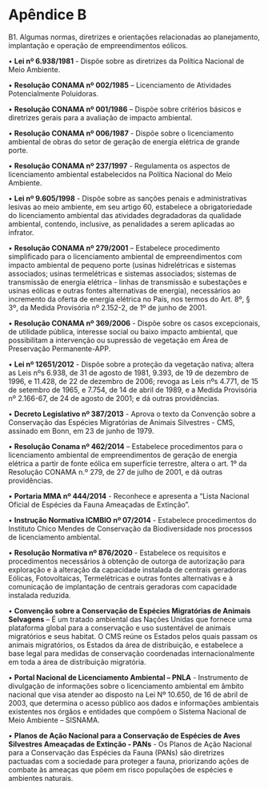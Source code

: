 # Apêndice B {- #apendiceB}


B1. Algumas normas, diretrizes e orientações relacionadas ao planejamento, implantação e operação de empreendimentos eólicos.  


•	**Lei nº 6.938/1981** - Dispõe sobre as diretrizes da Política Nacional de Meio Ambiente.  

•	**Resolução CONAMA nº 002/1985** – Licenciamento de Atividades Potencialmente Poluidoras.  

•	**Resolução CONAMA nº 001/1986** – Dispõe sobre critérios básicos e diretrizes gerais para a avaliação de impacto ambiental.  

•	**Resolução CONAMA nº 006/1987** - Dispõe sobre o licenciamento ambiental de obras do setor de geração de energia elétrica de grande porte.  

•	**Resolução CONAMA nº 237/1997** - Regulamenta os aspectos de licenciamento ambiental estabelecidos na Política Nacional do Meio Ambiente.  

•	**Lei nº 9.605/1998** - Dispõe sobre as sanções penais e administrativas lesivas ao meio ambiente, em seu artigo 60, estabelece a obrigatoriedade do licenciamento ambiental das atividades degradadoras da qualidade ambiental, contendo, inclusive, as penalidades a serem aplicadas ao infrator.  

•	**Resolução CONAMA nº 279/2001** – Estabelece procedimento simplificado para o licenciamento ambiental de empreendimentos com impacto ambiental de pequeno porte (usinas hidrelétricas e sistemas associados; usinas termelétricas e sistemas associados; sistemas de transmissão de energia elétrica - linhas de transmissão e subestações e usinas eólicas e outras fontes alternativas de energia), necessários ao incremento da oferta de energia elétrica no País, nos termos do Art. 8º, § 3º, da Medida Provisória nº 2.152-2, de 1º de junho de 2001.  

•	**Resolução CONAMA nº 369/2006** - Dispõe sobre os casos excepcionais, de utilidade pública, interesse social ou baixo impacto ambiental, que possibilitam a intervenção ou supressão de vegetação em Área de Preservação Permanente-APP.  

•	**Lei nº 12651/2012** - Dispõe sobre a proteção da vegetação nativa; altera as Leis nºs 6.938, de 31 de agosto de 1981, 9.393, de 19 de dezembro de 1996, e 11.428, de 22 de dezembro de 2006; revoga as Leis nºs 4.771, de 15 de setembro de 1965, e 7.754, de 14 de abril de 1989, e a Medida Provisória nº 2.166-67, de 24 de agosto de 2001; e dá outras providências.  

•	**Decreto Legislativo nº 387/2013** - Aprova o texto da Convenção sobre a Conservação das Espécies Migratórias de Animais Silvestres - CMS, assinado em Bonn, em 23 de junho de 1979.  

•	**Resolução Conama nº 462/2014** – Estabelece procedimentos para o licenciamento ambiental de empreendimentos de geração de energia elétrica a partir de fonte eólica em superfície terrestre, altera o art. 1º da Resolução CONAMA n.º 279, de 27 de julho de 2001, e dá outras providências.  

•	**Portaria MMA nº 444/2014** - Reconhece e apresenta a “Lista Nacional Oficial de Espécies da Fauna Ameaçadas de Extinção”.  

•	**Instrução Normativa ICMBIO nº 07/2014** - Estabelece procedimentos do Instituto Chico Mendes de Conservação da Biodiversidade nos processos de licenciamento ambiental.  

•	**Resolução Normativa nº 876/2020** - Estabelece os requisitos e procedimentos necessários à obtenção de outorga de autorização para exploração e à alteração da capacidade instalada de centrais geradoras Eólicas, Fotovoltaicas, Termelétricas e outras fontes alternativas e à comunicação de implantação de centrais geradoras com capacidade instalada reduzida.  

•	**Convenção sobre a Conservação de Espécies Migratórias de Animais Selvagens** – É um tratado ambiental das Nações Unidas que fornece uma plataforma global para a conservação e uso sustentável de animais migratórios e seus habitat. O CMS reúne os Estados pelos quais passam os animais migratórios, os Estados da área de distribuição, e estabelece a base legal para medidas de conservação coordenadas internacionalmente em toda a área de distribuição migratória.  

•	**Portal Nacional de Licenciamento Ambiental – PNLA** - Instrumento de divulgação de informações sobre o licenciamento ambiental em âmbito nacional que visa atender ao disposto na Lei Nº 10.650, de 16 de abril de 2003, que determina o acesso público aos dados e informações ambientais existentes nos órgãos e entidades que compõem o Sistema Nacional de Meio Ambiente – SISNAMA.  

•	**Planos de Ação Nacional para a Conservação de Espécies de Aves Silvestres Ameaçadas de Extinção - PANs** - Os Planos de Ação Nacional para a Conservação das Espécies da Fauna (PANs) são diretrizes pactuadas com a sociedade para proteger a fauna, priorizando ações de combate às ameaças que põem em risco populações de espécies e ambientes naturais.  


